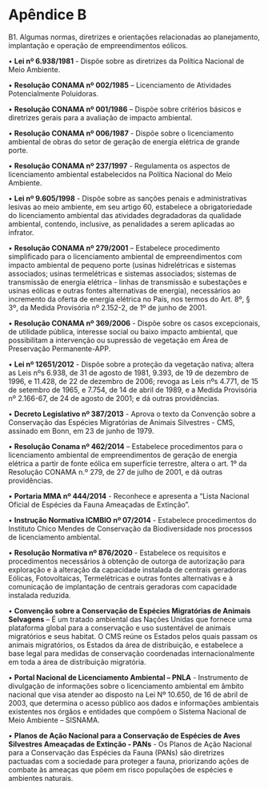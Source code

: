 # Apêndice B {- #apendiceB}


B1. Algumas normas, diretrizes e orientações relacionadas ao planejamento, implantação e operação de empreendimentos eólicos.  


•	**Lei nº 6.938/1981** - Dispõe sobre as diretrizes da Política Nacional de Meio Ambiente.  

•	**Resolução CONAMA nº 002/1985** – Licenciamento de Atividades Potencialmente Poluidoras.  

•	**Resolução CONAMA nº 001/1986** – Dispõe sobre critérios básicos e diretrizes gerais para a avaliação de impacto ambiental.  

•	**Resolução CONAMA nº 006/1987** - Dispõe sobre o licenciamento ambiental de obras do setor de geração de energia elétrica de grande porte.  

•	**Resolução CONAMA nº 237/1997** - Regulamenta os aspectos de licenciamento ambiental estabelecidos na Política Nacional do Meio Ambiente.  

•	**Lei nº 9.605/1998** - Dispõe sobre as sanções penais e administrativas lesivas ao meio ambiente, em seu artigo 60, estabelece a obrigatoriedade do licenciamento ambiental das atividades degradadoras da qualidade ambiental, contendo, inclusive, as penalidades a serem aplicadas ao infrator.  

•	**Resolução CONAMA nº 279/2001** – Estabelece procedimento simplificado para o licenciamento ambiental de empreendimentos com impacto ambiental de pequeno porte (usinas hidrelétricas e sistemas associados; usinas termelétricas e sistemas associados; sistemas de transmissão de energia elétrica - linhas de transmissão e subestações e usinas eólicas e outras fontes alternativas de energia), necessários ao incremento da oferta de energia elétrica no País, nos termos do Art. 8º, § 3º, da Medida Provisória nº 2.152-2, de 1º de junho de 2001.  

•	**Resolução CONAMA nº 369/2006** - Dispõe sobre os casos excepcionais, de utilidade pública, interesse social ou baixo impacto ambiental, que possibilitam a intervenção ou supressão de vegetação em Área de Preservação Permanente-APP.  

•	**Lei nº 12651/2012** - Dispõe sobre a proteção da vegetação nativa; altera as Leis nºs 6.938, de 31 de agosto de 1981, 9.393, de 19 de dezembro de 1996, e 11.428, de 22 de dezembro de 2006; revoga as Leis nºs 4.771, de 15 de setembro de 1965, e 7.754, de 14 de abril de 1989, e a Medida Provisória nº 2.166-67, de 24 de agosto de 2001; e dá outras providências.  

•	**Decreto Legislativo nº 387/2013** - Aprova o texto da Convenção sobre a Conservação das Espécies Migratórias de Animais Silvestres - CMS, assinado em Bonn, em 23 de junho de 1979.  

•	**Resolução Conama nº 462/2014** – Estabelece procedimentos para o licenciamento ambiental de empreendimentos de geração de energia elétrica a partir de fonte eólica em superfície terrestre, altera o art. 1º da Resolução CONAMA n.º 279, de 27 de julho de 2001, e dá outras providências.  

•	**Portaria MMA nº 444/2014** - Reconhece e apresenta a “Lista Nacional Oficial de Espécies da Fauna Ameaçadas de Extinção”.  

•	**Instrução Normativa ICMBIO nº 07/2014** - Estabelece procedimentos do Instituto Chico Mendes de Conservação da Biodiversidade nos processos de licenciamento ambiental.  

•	**Resolução Normativa nº 876/2020** - Estabelece os requisitos e procedimentos necessários à obtenção de outorga de autorização para exploração e à alteração da capacidade instalada de centrais geradoras Eólicas, Fotovoltaicas, Termelétricas e outras fontes alternativas e à comunicação de implantação de centrais geradoras com capacidade instalada reduzida.  

•	**Convenção sobre a Conservação de Espécies Migratórias de Animais Selvagens** – É um tratado ambiental das Nações Unidas que fornece uma plataforma global para a conservação e uso sustentável de animais migratórios e seus habitat. O CMS reúne os Estados pelos quais passam os animais migratórios, os Estados da área de distribuição, e estabelece a base legal para medidas de conservação coordenadas internacionalmente em toda a área de distribuição migratória.  

•	**Portal Nacional de Licenciamento Ambiental – PNLA** - Instrumento de divulgação de informações sobre o licenciamento ambiental em âmbito nacional que visa atender ao disposto na Lei Nº 10.650, de 16 de abril de 2003, que determina o acesso público aos dados e informações ambientais existentes nos órgãos e entidades que compõem o Sistema Nacional de Meio Ambiente – SISNAMA.  

•	**Planos de Ação Nacional para a Conservação de Espécies de Aves Silvestres Ameaçadas de Extinção - PANs** - Os Planos de Ação Nacional para a Conservação das Espécies da Fauna (PANs) são diretrizes pactuadas com a sociedade para proteger a fauna, priorizando ações de combate às ameaças que põem em risco populações de espécies e ambientes naturais.  


